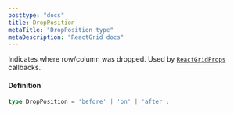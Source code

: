 ```yaml
---
posttype: "docs"
title: DropPosition
metaTitle: "DropPosition type"
metaDescription: "ReactGrid docs"
---
```


Indicates where row/column was dropped. Used by [`ReactGridProps`](/docs/4.0/7-api/0-interfaces/1-reactgrid-props/) callbacks.

#### Definition

```ts
type DropPosition = 'before' | 'on' | 'after';
```